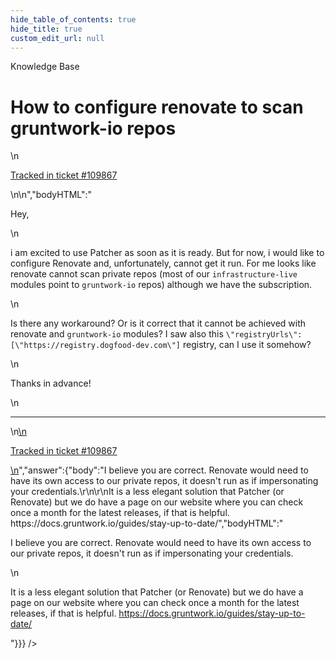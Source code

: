 ```yaml
---
hide_table_of_contents: true
hide_title: true
custom_edit_url: null
---
```



<head>
  <link rel="canonical" href="https://github.com/gruntwork-io/knowledge-base/discussions/657" />
</head>

<CenterLayout>
<span className="searchCategory">Knowledge Base</span>
<h1>How to configure renovate to scan gruntwork-io repos</h1>
<GitHub discussion={{"id":"D_kwDOF8slf84ASZcu","number":657,"author":{"login":"nadiia-caspar"},"title":"How to configure renovate to scan gruntwork-io repos","body":"\nHey, \r\n\r\ni am excited to use Patcher as soon as it is ready. But for now, i would like to configure Renovate and, unfortunately, cannot get it run. For me looks like renovate cannot scan private repos (most of our `infrastructure-live` modules point to `gruntwork-io` repos) although we have the subscription. \r\n\r\nIs there any workaround? Or is it correct that it cannot be achieved with renovate and `gruntwork-io` modules? I saw also this `\"registryUrls\": [\"https://registry.dogfood-dev.com\"]` registry, can I use it somehow? \r\n\r\nThanks in advance!\n\n---\n\n<ins datetime=\"2023-02-04T10:18:19Z\">\n  <p><a href=\"https://support.gruntwork.io/hc/requests/109867\">Tracked in ticket #109867</a></p>\n</ins>\n","bodyHTML":"<p dir=\"auto\">Hey,</p>\n<p dir=\"auto\">i am excited to use Patcher as soon as it is ready. But for now, i would like to configure Renovate and, unfortunately, cannot get it run. For me looks like renovate cannot scan private repos (most of our <code class=\"notranslate\">infrastructure-live</code> modules point to <code class=\"notranslate\">gruntwork-io</code> repos) although we have the subscription.</p>\n<p dir=\"auto\">Is there any workaround? Or is it correct that it cannot be achieved with renovate and <code class=\"notranslate\">gruntwork-io</code> modules? I saw also this <code class=\"notranslate\">\"registryUrls\": [\"https://registry.dogfood-dev.com\"]</code> registry, can I use it somehow?</p>\n<p dir=\"auto\">Thanks in advance!</p>\n<hr>\n<ins datetime=\"2023-02-04T10:18:19Z\">\n  <p dir=\"auto\"><a href=\"https://support.gruntwork.io/hc/requests/109867\" rel=\"nofollow\">Tracked in ticket #109867</a></p>\n</ins>","answer":{"body":"I believe you are correct. Renovate would need to have its own access to our private repos, it doesn't run as if impersonating your credentials.\r\n\r\nIt is a less elegant solution that Patcher (or Renovate) but we do have a page on our website where you can check once a month for the latest releases, if that is helpful. https://docs.gruntwork.io/guides/stay-up-to-date/","bodyHTML":"<p dir=\"auto\">I believe you are correct. Renovate would need to have its own access to our private repos, it doesn't run as if impersonating your credentials.</p>\n<p dir=\"auto\">It is a less elegant solution that Patcher (or Renovate) but we do have a page on our website where you can check once a month for the latest releases, if that is helpful. <a href=\"https://docs.gruntwork.io/guides/stay-up-to-date/\" rel=\"nofollow\">https://docs.gruntwork.io/guides/stay-up-to-date/</a></p>"}}} />

</CenterLayout>
  

<!-- ##DOCS-SOURCER-START
{
  "sourcePlugin": "github-discussions",
  "hash": "8f51f4311a87f96d5a48926f51107d28"
}
##DOCS-SOURCER-END -->
